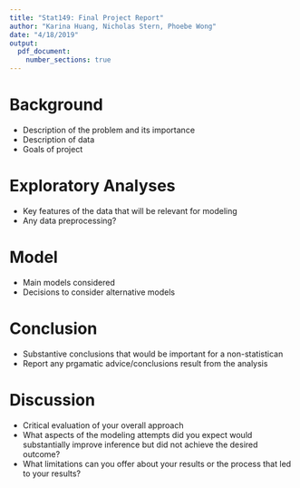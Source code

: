 ```yaml
---
title: "Stat149: Final Project Report"
author: "Karina Huang, Nicholas Stern, Phoebe Wong"
date: "4/18/2019"
output: 
  pdf_document:
    number_sections: true
---
```


# Background
- Description of the problem and its importance
- Description of data
- Goals of project

# Exploratory Analyses
- Key features of the data that will be relevant for modeling
- Any data preprocessing?

# Model
- Main models considered
- Decisions to consider alternative models

# Conclusion
- Substantive conclusions that would be important for a non-statistican
- Report any prgamatic advice/conclusions result from the analysis

# Discussion
- Critical evaluation of your overall approach
- What aspects of the modeling attempts did you expect would substantially improve inference but did not achieve the desired outcome?
- What limitations can you offer about your results or the process that led to your results?